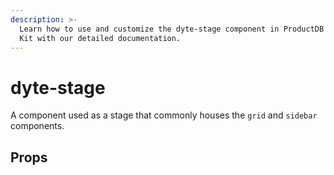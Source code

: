 ```yaml
---
description: >-
  Learn how to use and customize the dyte-stage component in ProductDB's Angular UI
  Kit with our detailed documentation.
---
```


# dyte-stage

A component used as a stage that commonly houses
the `grid` and `sidebar` components.

## Props

<PropsTable of="dyte-stage" />

<head>
  <title>Angular UI Kit dyte-stage</title>
</head>
